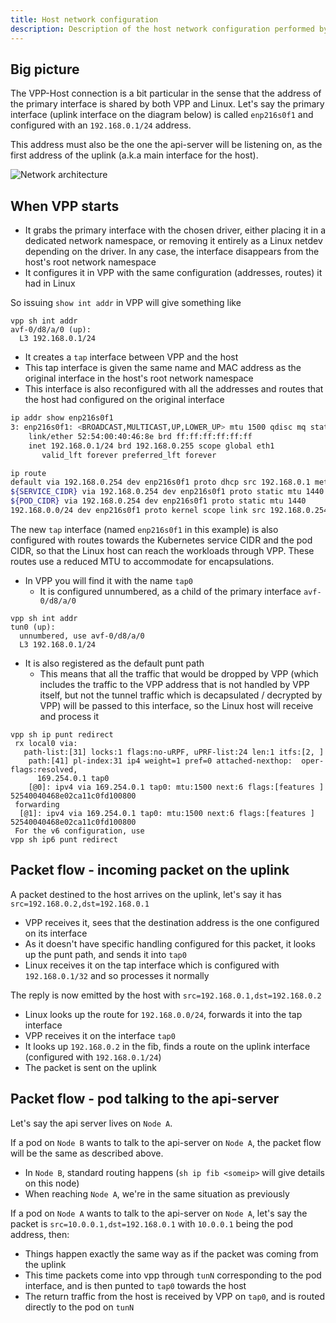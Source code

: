 ```yaml
---
title: Host network configuration
description: Description of the host network configuration performed by VPP.
---
```


## Big picture

The VPP-Host connection is a bit particular in the sense that the address of the primary interface is shared by both VPP and Linux.
Let's say the primary interface (uplink interface on the diagram below) is called `enp216s0f1` and configured with an `192.168.0.1/24` address.

This address must also be the one the api-server will be listening on, as the first address of the uplink (a.k.a main interface for the host).

![Network architecture](/img/calico/vpp-host-net.svg)

## When VPP starts
* It grabs the primary interface with the chosen driver, either placing it in a dedicated network namespace, or removing it entirely as a Linux netdev depending on the driver. In any case, the interface disappears from the host's root network namespace
* It configures it in VPP with the same configuration (addresses, routes) it had in Linux

So issuing `show int addr` in VPP will give something like
````
vpp sh int addr
avf-0/d8/a/0 (up):
  L3 192.168.0.1/24
````
* It creates a `tap` interface between VPP and the host
* This tap interface is given the same name and MAC address as the original interface in the host's root network namespace
* This interface is also reconfigured with all the addresses and routes that the host had configured on the original interface

````bash
ip addr show enp216s0f1
3: enp216s0f1: <BROADCAST,MULTICAST,UP,LOWER_UP> mtu 1500 qdisc mq state UP group default qlen 1000
    link/ether 52:54:00:40:46:8e brd ff:ff:ff:ff:ff:ff
    inet 192.168.0.1/24 brd 192.168.0.255 scope global eth1
       valid_lft forever preferred_lft forever

ip route
default via 192.168.0.254 dev enp216s0f1 proto dhcp src 192.168.0.1 metric 100
${SERVICE_CIDR} via 192.168.0.254 dev enp216s0f1 proto static mtu 1440
${POD_CIDR} via 192.168.0.254 dev enp216s0f1 proto static mtu 1440
192.168.0.0/24 dev enp216s0f1 proto kernel scope link src 192.168.0.254
````
The new `tap` interface (named `enp216s0f1` in this example) is also configured with routes towards the Kubernetes service CIDR and the pod CIDR, so that the Linux host can reach the workloads through VPP. These routes use a reduced MTU to accommodate for encapsulations.

* In VPP you will find it with the name `tap0`
  * It is configured unnumbered, as a child of the primary interface `avf-0/d8/a/0`
````
vpp sh int addr
tun0 (up):
  unnumbered, use avf-0/d8/a/0
  L3 192.168.0.1/24
````
* It is also registered as the default punt path
  * This means that all the traffic that would be dropped by VPP (which includes the traffic to the VPP address that is not handled by VPP itself, but not the tunnel traffic which is decapsulated / decrypted by VPP) will be passed to this interface, so the Linux host will receive and process it
````
vpp sh ip punt redirect
 rx local0 via:
   path-list:[31] locks:1 flags:no-uRPF, uPRF-list:24 len:1 itfs:[2, ]
    path:[41] pl-index:31 ip4 weight=1 pref=0 attached-nexthop:  oper-flags:resolved,
      169.254.0.1 tap0
    [@0]: ipv4 via 169.254.0.1 tap0: mtu:1500 next:6 flags:[features ] 52540040468e02ca11c0fd100800
 forwarding
  [@1]: ipv4 via 169.254.0.1 tap0: mtu:1500 next:6 flags:[features ] 52540040468e02ca11c0fd100800
 For the v6 configuration, use
vpp sh ip6 punt redirect
````

## Packet flow - incoming packet on the uplink

A packet destined to the host arrives on the uplink, let's say it has `src=192.168.0.2,dst=192.168.0.1`
* VPP receives it, sees that the destination address is the one configured on its interface
* As it doesn't have specific handling configured for this packet, it looks up the punt path, and sends it into `tap0`
* Linux receives it on the tap interface which is configured with `192.168.0.1/32` and so processes it normally

The reply is now emitted by the host with `src=192.168.0.1,dst=192.168.0.2`
* Linux looks up the route for `192.168.0.0/24`, forwards it into the tap interface
* VPP receives it on the interface `tap0`
* It looks up `192.168.0.2` in the fib, finds a route on the uplink interface (configured with `192.168.0.1/24`)
* The packet is sent on the uplink

## Packet flow - pod talking to the api-server

Let's say the api server lives on `Node A`.

If a pod on `Node B` wants to talk to the api-server on `Node A`, the packet flow will be the same as described above.
* In `Node B`, standard routing happens (`sh ip fib <someip>` will give details on this node)
* When reaching `Node A`, we're in the same situation as previously


If a pod on `Node A` wants to talk to the api-server on `Node A`, let's say the packet is `src=10.0.0.1,dst=192.168.0.1` with `10.0.0.1` being the pod address, then:
* Things happen exactly the same way as if the packet was coming from the uplink
* This time packets come into vpp through `tunN` corresponding to the pod interface, and is then punted to `tap0` towards the host
* The return traffic from the host is received by VPP on `tap0`, and is routed directly to the pod on `tunN`

